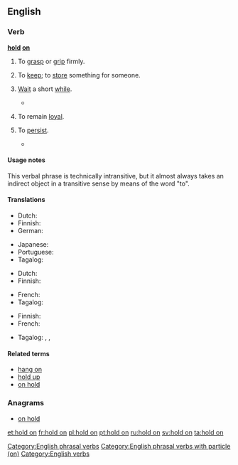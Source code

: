 ==English==

===Verb===
'''[[hold]] [[on]]'''

# To [[grasp]] or [[grip]] firmly.
#: {{ux|en|'''Hold on''' tight to the railing.}}
# {{label|en|idiomatic}} To [[keep]]; to [[store]] something for someone.
#: {{ux|en|'''Hold on''' to my umbrella while I ride the roller coaster.}}
# {{label|en|idiomatic}} [[wait|Wait]] a short [[while]].
#: {{ux|en|'''Hold on''' while I get my coat.}}
#* {{quote-book|year=1922|author={{w|Ben Travers}}
|chapter=5|title=[http://openlibrary.org/works/OL1521052W A Cuckoo in the Nest]
|passage=The departure was not unduly prolonged. In the road Mr. Love and the driver favoured the company with a brief chanty running. “Got it?—No, I ain't, ''''old on''',—Got it? Got it?—No, ''''old on''' sir.”}}
# {{label|en|idiomatic}} To remain [[loyal]].
#: {{ux|en|He didn't give up his fandom when others did; he '''held on'''.}}
# {{label|en|idiomatic}} To [[persist]].
#* {{quote-news|year=2010|date=December 29|author=Sam Sheringham|work=BBC
|title=[http://news.bbc.co.uk/sport1/hi/football/eng_prem/9308904.stm Liverpool 0-1 Wolverhampton]
|passage=That scare aside, Wolves had little trouble in '''holding on''' for their first league away win of the season and their first over the Reds since little-known striker Steve Mardenborough gave them a victory at Anfield in January 1984.}}

====Usage notes====
This verbal phrase is technically intransitive, but it almost always takes an indirect object in a transitive sense by means of the word "to".

====Translations====
{{trans-top|wait a minute}}
* Dutch: {{t+|nl|wachten}}
* Finnish: {{t+|fi|odottaa}}
* German: {{t+|de|warten}}
{{trans-mid}}
* Japanese: {{t|ja|どっこい|tr=dokkoi|sc=Jpan}}
* Portuguese: {{t|pt|[[esperar]] [[um pouco]]}}
* Tagalog: {{t+|tl|sandali}}
{{trans-bottom}}

{{trans-top|to hold, grasp, or grip}}
* Dutch: {{t+|nl|vasthouden}}
* Finnish: {{t|fi|pitää kiinni}}
{{trans-mid}}
* French: {{t+|fr|accrocher|alt=s'accrocher}}
* Tagalog: {{t|tl|hawak}}
{{trans-bottom}}

{{trans-top|to keep; to store something for someone}}
* Finnish: {{t+|fi|säilyttää}}
* French: {{t+|fr|garder}}
{{trans-mid}}
* Tagalog: {{t|tl|pahawak}}, {{t|tl|pabantay}}, {{t|tl|patago}}
{{trans-bottom}}

{{trans-top|stay loyal}}
{{trans-mid}}
{{trans-bottom}}

====Related terms====
* [[hang on]]
* [[hold up]]
* [[on hold]]

===Anagrams===
* [[on hold#English|on hold]]

[[Category:English phrasal verbs]]
[[Category:English phrasal verbs with particle (on)]]
[[Category:English verbs]]

[[et:hold on]]
[[fr:hold on]]
[[pl:hold on]]
[[pt:hold on]]
[[ru:hold on]]
[[sv:hold on]]
[[ta:hold on]]